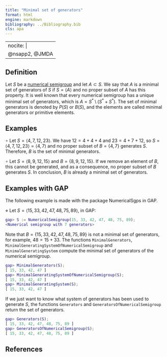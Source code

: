 ```yaml
---
title: "Minimal set of generators"
format: html
engine: markdown
bibliography: ../Bibliography.bib
cls: apa
---
```


---
nocite: |
  @nsapp2, @JMDA
---

## Definition

Let $S$ be a [numerical semigroup](Numerical-semigroup.qmd) and let $A \subset S$. We say that $A$ is a minimal set of generators of $S$ if $S = \langle A \rangle$ and no proper subset of $A$ has this property. It is well known that every numerical semigroup has a unique minimal set of generators, which is $A = S^* \setminus (S^* + S^*)$. The set of minimal generators is denoted by $P(S)$ or $B(S)$, and the elements are called minimal generators or primitive elements.

## Examples

$\circ$ Let $S = \langle 4, 7, 12, 23 \rangle$. We have $12 = 4 + 4 + 4$ and $23 = 4 + 7 + 12$, so $S = \langle 4, 7, 12, 23 \rangle = \langle 4, 7 \rangle$ and no proper subset of $B = \{4,7\}$ generates $S$. Therefore, $B$ is the set of minimal generators.

$\circ$ Let $S = \langle 8, 9, 12, 15 \rangle$ and $B = \{8, 9, 12, 15\}$. If we remove an element of $B$, this cannot be generated, and as a consequence, no proper subset of $B$ generates $S$. In conclusion, $B$ is already a minimal set of generators.

## Examples with GAP

The following example is made with the package NumericalSgps in GAP.

$\diamond$ Let $S = \langle 15, 33, 42, 47, 48, 75, 89 \rangle$, in GAP:

``` gap
gap> S := NumericalSemigroup(15, 33, 42, 47, 48, 75, 89);
<Numerical semigroup with 7 generators>
```

Note that $B = \{15, 33, 42, 47, 48, 75, 89\}$ is not a minimal set of generators, for example, $48 = 15 + 33$. The functions `MinimalGenerators`, `MinimalGeneratingSystemOfNumericalSemigroup` and `MinimalGeneratingSystem` compute the minimal set of generators of the numerical semigroup.

``` gap
gap> MinimalGenerators(S);
[ 15, 33, 42, 47 ]
gap> MinimalGeneratingSystemOfNumericalSemigroup(S);
[ 15, 33, 42, 47 ]
gap> MinimalGeneratingSystem(S);
[ 15, 33, 42, 47 ]
```

If we just want to know what system of generators has been used to generate $S$, the functions `Generators` and `GeneratorsOfNumericalSemigroup` return the set of generators.

``` gap
gap> Generators(S);
[ 15, 33, 42, 47, 48, 75, 89 ]
gap> GeneratorsOfNumericalSemigroup(S);
[ 15, 33, 42, 47, 48, 75, 89 ]
```

## References

::: {#refs}

:::